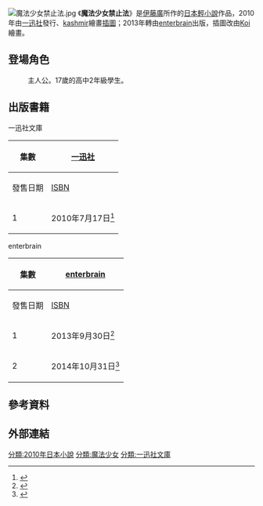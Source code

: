 {{Infobox animanga/Headerofja
|標題 = 魔法少女禁止法
|圖像 = 魔法少女禁止法 enterbrain.jpg
|尺寸 = 280px
|說明 = 由enterbrain出版的《魔法少女禁止法》第一集封面
|日文名稱 = アンチ・マジカル 〜魔法少女禁止法〜
|英文名稱 = 
|假名 = 
|羅馬字 = 
|類型 = [[魔法少女|魔法少女]]、[[黑暗奇幻|黑暗奇幻]]
}}
{{Infobox animanga/Novel
|輕小說 = 是
|作者 = [[伊藤廣|伊藤廣]]
|插圖 = [[kashmir|kashmir]]（一迅社文庫）<br/>[[Koi|Koi]]（enterbrain）
|出版社 = {{flagicon|JPN}} [[一迅社|一迅社]]→[[enterbrain|enterbrain]]
|label = {{flagicon|JPN}} [[一迅社文庫|一迅社文庫]]→enterbrain
|連載雜誌 = 
|開始 = 2010年7月
|結束 = 2014年10月<br/>（暫停連載）
|冊數 = 全1冊（一迅社文庫）<br/>刊載2冊（enterbrain）
|其他 = 
}}
{{Infobox animanga/Footerofja}}
[[File:魔法少女禁止法.jpg|thumb]]
《'''魔法少女禁止法'''》是[[伊藤廣|伊藤廣]]所作的[[日本|日本]][[輕小說|輕小說]]作品，2010年由[[一迅社|一迅社]]發行、[[kashmir|kashmir]]繪畫[[插圖|插圖]]；2013年轉由[[enterbrain|enterbrain]]出版，插圖改由[[Koi|Koi]]繪畫。

== 登場角色 ==
; {{nihongo|佐倉真壹|佐倉 真壱（さくら しんいち） / 魔法少女サクラ、おしゃれ天使スウィ〜ト☆ベリー（2代目）}}
: 主人公。17歲的高中2年級學生。

; {{nihongo|赤石莓子|赤石 苺子（あかいし いちご） / おしゃれ天使スウィ〜ト☆ベリー}}

; {{nihongo|宇佐美奈奈|宇佐美 奈々（うさみ なな） / 魔法少女ブラっくウサミー}}

; {{nihongo|V|V（ヴィー） / ハニーゴールドV号機}}

== 出版書籍 ==
; 一迅社文庫
{| class="wikitable" style="font-size:small"
!rowspan="2"|集數
!colspan="2"|{{flagicon|Japan}} [[一迅社|一迅社]]
|-
!發售日期!![[ISBN|ISBN]]
|-
! 1
| 2010年7月17日<ref>{{cite web|url=http://www.amazon.co.jp/dp/4758041687/|script-title=ja:アンチ・マジカル ~魔法少女禁止法~ (一迅社文庫)|publisher=[[日本亞馬遜|日本亞馬遜]]|accessdate=2016年5月26日|language=ja}}</ref>
| ISBN 978-4-75-804168-3
|}

; enterbrain
{| class="wikitable" style="font-size:small"
!rowspan="2"|集數
!colspan="2"|{{flagicon|Japan}} [[enterbrain|enterbrain]]
|-
!發售日期!![[ISBN|ISBN]]
|-
! 1
| 2013年9月30日<ref>{{cite web|url=http://www.amazon.co.jp/dp/4047291749/|script-title=ja:魔法少女禁止法1|publisher=日本亞馬遜|accessdate=2016年5月26日|language=ja}}</ref>
| ISBN 978-4-04-729174-4
|-
! 2
| 2014年10月31日<ref>{{cite web|url=http://www.amazon.co.jp/dp/4047299359/|script-title=ja:魔法少女禁止法2|publisher=日本亞馬遜|accessdate=2016年5月26日|language=ja}}</ref>
| ISBN 978-4-04-729935-1
|}

== 參考資料 ==
{{reflist}}

== 外部連結 ==

[[分類:2010年日本小說|分類:2010年日本小說]]
[[分類:魔法少女|分類:魔法少女]]
[[分類:一迅社文庫|分類:一迅社文庫]]